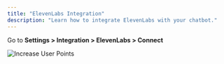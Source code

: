 ```yaml
---
title: "ElevenLabs Integration"
description: "Learn how to integrate ElevenLabs with your chatbot."
---
```



Go to **Settings \> Integration \> ElevenLabs \> Connect**

![Increase User Points](https://s3.amazonaws.com/cdn.freshdesk.com/data/helpdesk/attachments/production/150041218100/original/SFnH1SpBijqqXTbeY_Ru5nnt7l_JTApFyA.png?1702039739)